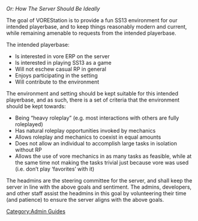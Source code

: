 ''Or: How The Server Should Be Ideally''

The goal of VOREStation is to provide a fun SS13 environment for our intended playerbase, and to keep things reasonably modern and current, while remaining amenable to requests from the intended playerbase.

The intended playerbase:
* Is interested in vore ERP on the server
* Is interested in playing SS13 as a game
* Will not eschew casual RP in general
* Enjoys participating in the setting
* Will contribute to the environment
The environment and setting should be kept suitable for this intended playerbase, and as such, there is a set of criteria that the environment should be kept towards:
* Being “heavy roleplay” (e.g. most interactions with others are fully roleplayed)
* Has natural roleplay opportunities invoked by mechanics
* Allows roleplay and mechanics to coexist in equal amounts
* Does not allow an individual to accomplish large tasks in isolation without RP
* Allows the use of vore mechanics in as many tasks as feasible, while at the same time not making the tasks trivial just because vore was used (i.e. don’t play ‘favorites’ with it)
The headmins are the steering committee for the server, and shall keep the server in line with the above goals and sentiment. The admins, developers, and other staff assist the headmins in this goal by volunteering their time (and patience) to ensure the server aligns with the above goals.
[[Category:Admin Guides]]